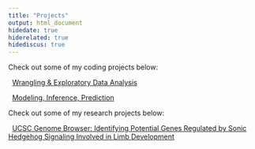 ```yaml
---
title: "Projects"
output: html_document
hidedate: true
hiderelated: true
hidediscus: true
---
```


Check out some of my coding projects below:


<i class="fa fa-signal"></i> &nbsp; [Wrangling & Exploratory Data Analysis](/project/project1/)

<i class="fa fa-line-chart"></i> &nbsp; [Modeling, Inference, Prediction](/project/project2/)

Check out some of my research projects below:

<i class="fas fa-dna"></i> &nbsp; [UCSC Genome Browser: Identifying Potential Genes Regulated by Sonic Hedgehog Signaling Involved in Limb Development](/project/project3/)

<!--
<i class="fa fa-pie-chart"></i> 
<i class="fa fa-tasks"></i> 
-->
